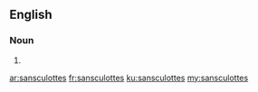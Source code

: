 ==English==

===Noun===
{{head|en}}

# {{plural of|sansculotte}}

[[ar:sansculottes]]
[[fr:sansculottes]]
[[ku:sansculottes]]
[[my:sansculottes]]